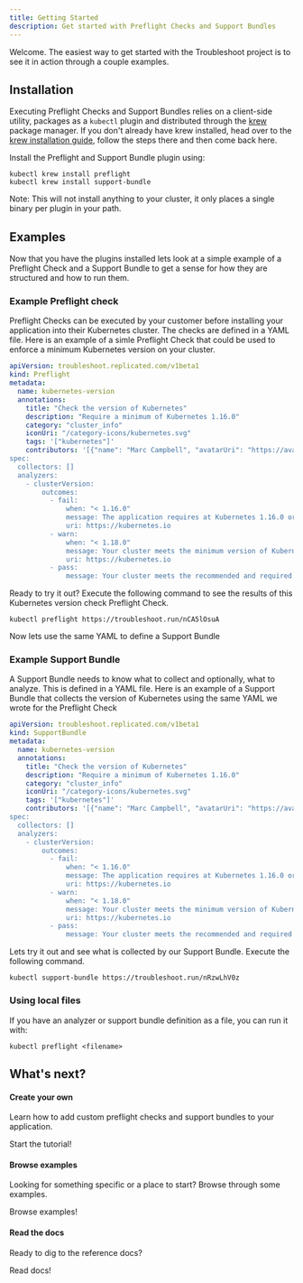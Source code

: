 ```yaml
---
title: Getting Started
description: Get started with Preflight Checks and Support Bundles
---
```



Welcome.
The easiest way to get started with the Troubleshoot project is to see it in action through a couple examples. 

## Installation
Executing Preflight Checks and Support Bundles relies on a client-side utility, packages as a `kubectl` plugin and distributed through the [krew](https://krew.dev/) package manager.
If you don't already have krew installed, head over to the [krew installation guide](https://krew.sigs.k8s.io/docs/user-guide/setup/install/), follow the steps there and then come back here.

Install the Preflight and Support Bundle plugin using:

```shell
kubectl krew install preflight
kubectl krew install support-bundle
```

Note: This will not install anything to your cluster, it only places a single binary per plugin in your path.

## Examples

Now that you have the plugins installed lets look at a simple example of a Preflight Check and a Support Bundle to get a sense for how they are structured and how to run them.

### Example Preflight check

Preflight Checks can be executed by your customer before installing your application into their Kubernetes cluster. The checks are defined in a YAML file. Here is an example of a simle Preflight Check that could be used to enforce a minimum Kubernetes version on your cluster.

```yaml
apiVersion: troubleshoot.replicated.com/v1beta1
kind: Preflight
metadata:
  name: kubernetes-version
  annotations: 
    title: "Check the version of Kubernetes"
    description: "Require a minimum of Kubernetes 1.16.0"
    category: "cluster_info"
    iconUri: "/category-icons/kubernetes.svg"
    tags: '["kubernetes"]'
    contributors: '[{"name": "Marc Campbell", "avatarUri": "https://avatars3.githubu
spec:
  collectors: []
  analyzers:
    - clusterVersion:
        outcomes:
          - fail:
              when: "< 1.16.0"
              message: The application requires at Kubernetes 1.16.0 or later, and
              uri: https://kubernetes.io
          - warn:
              when: "< 1.18.0"
              message: Your cluster meets the minimum version of Kubernetes, but we
              uri: https://kubernetes.io
          - pass:
              message: Your cluster meets the recommended and required versions of K
```

Ready to try it out? Execute the following command to see the results of this Kubernetes version check Preflight Check.

```shell
kubectl preflight https://troubleshoot.run/nCA5lOsuA
```

Now lets use the same YAML to define a Support Bundle

### Example Support Bundle

A Support Bundle needs to know what to collect and optionally, what to analyze. This is defined in a YAML file. Here is an example of a Support Bundle that collects the version of Kubernetes using the same YAML we wrote for the Preflight Check

```yaml
apiVersion: troubleshoot.replicated.com/v1beta1
kind: SupportBundle
metadata:
  name: kubernetes-version
  annotations: 
    title: "Check the version of Kubernetes"
    description: "Require a minimum of Kubernetes 1.16.0"
    category: "cluster_info"
    iconUri: "/category-icons/kubernetes.svg"
    tags: '["kubernetes"]'
    contributors: '[{"name": "Marc Campbell", "avatarUri": "https://avatars3.githubu
spec:
  collectors: []
  analyzers:
    - clusterVersion:
        outcomes:
          - fail:
              when: "< 1.16.0"
              message: The application requires at Kubernetes 1.16.0 or later, and 
              uri: https://kubernetes.io
          - warn:
              when: "< 1.18.0"
              message: Your cluster meets the minimum version of Kubernetes, but we
              uri: https://kubernetes.io
          - pass:
              message: Your cluster meets the recommended and required versions of K
```

Lets try it out and see what is collected by our Support Bundle. Execute the following command.

```shell
kubectl support-bundle https://troubleshoot.run/nRzwLhV0z
```

### Using local files

If you have an analyzer or support bundle definition as a file, you can run it with:

```shell
kubectl preflight <filename>
```

## What's next?

<div class="side-by-side">
  <div class="flex1">
    <h4>Create your own</h4>
    <p>Learn how to add custom preflight checks and support bundles to your application.</p>
    <Link to="/preflight/introduction" class="custom-button primary">
      Start the tutorial!
    </Link>
  </div>

  <div class="flex1">
    <h4>Browse examples</h4>
    <p>
    Looking for something specific or a place to start? Browse through some examples.
    </p>
    <Link to="/explore" class="custom-button primary">
      Browse examples!
    </Link>
  </div>

  <div class="flex1">
    <h4>Read the docs</h4>
    <p>
    Ready to dig to the reference docs?
    </p>
    <Link to="/collect/idex" class="custom-button primary">
      Read docs!
    </Link>
  </div>
</div>
